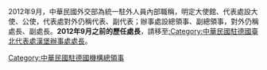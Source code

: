 2012年9月，中華民國外交部為統一駐外人員內部職稱，明定大使館、代表處設大使、公使，代表處對外仍稱代表、副代表；辦事處設總領事、副總領事，對外仍稱處長、副處長。'''2012年9月之前的歷任處長'''，請移至[[:Category:中華民國駐德國臺北代表處漢堡辦事處處長|:Category:中華民國駐德國臺北代表處漢堡辦事處處長]]。

[[Category:中華民國駐德國機構總領事|Category:中華民國駐德國機構總領事]]